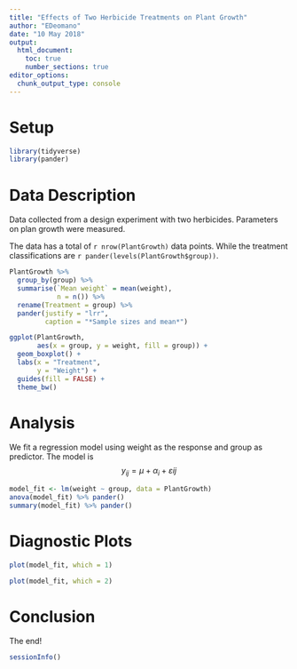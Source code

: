 ```yaml
---
title: "Effects of Two Herbicide Treatments on Plant Growth"
author: "EDeomano"
date: "10 May 2018"
output:
  html_document:
    toc: true
    number_sections: true
editor_options: 
  chunk_output_type: console
---
```


# Setup
```r
library(tidyverse)
library(pander)
```

# Data Description
Data collected from a design experiment with two herbicides.  Parameters on plan growth were measured.

The data has a total of `r nrow(PlantGrowth)` data points.  While the treatment classifications are `r pander(levels(PlantGrowth$group))`.

```r
PlantGrowth %>% 
  group_by(group) %>% 
  summarise(`Mean weight` = mean(weight),
            n = n()) %>%
  rename(Treatment = group) %>% 
  pander(justify = "lrr",
         caption = "*Sample sizes and mean*")
```


```r
ggplot(PlantGrowth,
       aes(x = group, y = weight, fill = group)) +
  geom_boxplot() +
  labs(x = "Treatment",
       y = "Weight") +
  guides(fill = FALSE) +
  theme_bw()
```


# Analysis
We fit a regression model using weight as the response and group as predictor.
The model is
$$y_{ij} = \mu + \alpha_i + \varepsilon{ij}$$
```r
model_fit <- lm(weight ~ group, data = PlantGrowth)
anova(model_fit) %>% pander()
summary(model_fit) %>% pander()
```


# Diagnostic Plots
```r
plot(model_fit, which = 1)
```

```r
plot(model_fit, which = 2)
```


# Conclusion
The end!

```r
sessionInfo()
```


